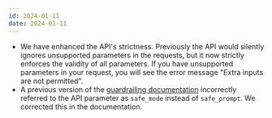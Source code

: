 ```yaml
---
id: 2024-01-11
date: 2024-01-11
---
```


- We have enhanced the API's strictness. Previously the API would silently ignores unsupported parameters in the requests, but it now strictly enforces the validity of all parameters. If you have unsupported parameters in your request, you will see the error message "Extra inputs are not permitted". <Tag api/>
- A previous version of the [guardrailing documentation](/capabilities/guardrailing) incorrectly referred to the API parameter as `safe_mode` instead of `safe_prompt`. We corrected this in the documentation. <Tag other/>
